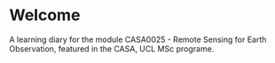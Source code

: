 
# Welcome {.unnumbered}

A learning diary for the module CASA0025 - Remote Sensing for Earth Observation, featured in the CASA, UCL MSc programe.
